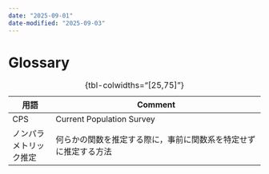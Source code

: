 ```yaml
---
date: "2025-09-01"
date-modified: "2025-09-03"
---
```


# Glossary {.unnumbered}

:::: {.no-border-top-table}

| 用語                | Comment                                                                                         |
|--------------------|-------------------------------------------------------------------------------------------------|
| CPS                | Current Population Survey                                                                       |
| ノンパラメトリック推定 | 何らかの関数を推定する際に，事前に関数系を特定せずに推定する方法                                          |
: {tbl-colwidths="[25,75]"}

::::

